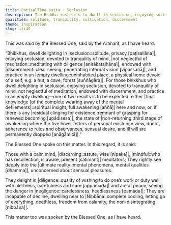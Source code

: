 ```yaml
---
title: Paṭisallāna sutta - Seclusion
description: The Buddha instructs to dwell in seclusion, enjoying solitude, being devoted to tranquility of mind, meditating with diligence, being endowed with discernment, practicing in an empty dwelling.
qualities: solitude, tranquility, cultivation, discernment
theme: inspiration
slug: iti45
---
```


This was said by the Blessed One, said by the Arahant, as I have heard:

“Bhikkhus, dwell delighting in |seclusion::solitude, privacy [paṭisallāna]|, enjoying seclusion, devoted to tranquility of mind, |not neglectful of meditation::meditating with diligence [anirākatajhāna]|, endowed with |discernment::clear seeing, penetrating internal vision [vipassanā]|, and practice in an |empty dwelling::uninhabited place, a physical home devoid of a self, e.g. a hut, a cave, forest [suññāgāra]|. For those bhikkhus who dwell delighting in seclusion, enjoying seclusion, devoted to tranquility of mind, not neglectful of meditation, endowed with discernment, and practice in an empty dwelling—one of two results is to be expected: either |final knowledge [of the complete wearing away of the mental defilements]::spiritual insight; full awakening [aññā]| here and now, or, if there is any |residual clinging for existence::remnant of grasping for renewed becoming [upādisesa]|, the state of |non-returning::third stage of awakening where the five lower fetters of personal existence view, doubt, adherence to rules and observances, sensual desire, and ill will are permanently dropped [anāgāmitā]|.”

The Blessed One spoke on this matter. In this regard, it is said:

Those with a calm mind, |discerning::astute, wise [nipaka]|,
|mindful::who has recollection, is aware, present [satimant]| meditators;
They rightly see deeply into the |ultimate reality::mental phenomena, mental qualities [dhamma]|,
unconcerned about sensual pleasures.

They delight in |diligence::quality of wishing to do one’s work or duty well, with alertness, carefulness and care [appamāda]| and are at peace,
seeing the danger in |negligence::carelessness, heedlessness [pamāda]|;
They are incapable of decline,
dwelling near to |Nibbāna::complete cooling, letting go of everything, deathless, freedom from calamity, the non-disintegrating [nibbāna]|.

This matter too was spoken by the Blessed One, as I have heard.